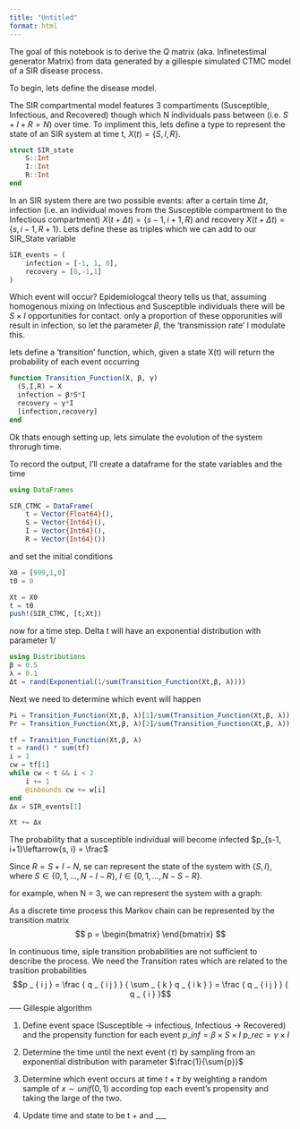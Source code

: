 ```yaml
---
title: "Untitled"
format: html
---
```


The goal of this notebook is to derive the $Q$ matrix (aka. Infinetestimal generator Matrix) from data generated by a gillespie simulated CTMC model of a SIR disease process. 

To begin, lets define the disease model.

The SIR compartmental model features 3 compartiments (Susceptible, Infectious, and Recovered) though which N individuals pass between (i.e. $S + I + R = N$) over time. To impliment this, lets define a type to represent the state of an SIR system at time t, $X(t) = \{S, I, R\}$.

```julia
struct SIR_state
    S::Int
    I::Int
    R::Int
end
```

 In an SIR system there are two possible events: after a certain time $\Delta t$, infection (i.e. an individual moves from the Susceptible compartment to the Infectious compartment) $X(t + \Delta t) = \{s-1, i + 1, R\}$ and  recovery $X(t + \Delta t) = \{s, i-1, R +1\}$. Lets define these as triples which we can add to our SIR_State variable
 
```julia
SIR_events = (
    infection = [-1, 1, 0],
    recovery = [0,-1,1]
)
```
Which event will occur? Epidemiologcal theory tells us that, assuming homogenous mixing on Infectious and Susceptible individuals there will be $S \times I$ opportunities for contact. only a proportion of these opporunities will result in infection, so let the parameter $\beta$, the 'transmission rate' l modulate this. 


lets define a 'transition' function, which, given a state X(t) will return the probability of each event occurring

```julia
function Transition_Function(X, β, γ)
  (S,I,R) = X
  infection = β*S*I
  recovery = γ*I
  [infection,recovery]
end
```

Ok thats enough setting up, lets simulate the evolution of the system throrugh time.


To record the output, I'll create a dataframe for the state variables and the time

```julia
using DataFrames

SIR_CTMC = DataFrame(
    t = Vector{Float64}(),
    S = Vector{Int64}(),
    I = Vector{Int64}(),
    R = Vector{Int64}())
```

and set the initial conditions

```julia
X0 = [999,1,0]
t0 = 0

Xt = X0
t = t0
push!(SIR_CTMC, [t;Xt])
```
now for a time step. Delta t will have an exponential distribution with parameter 1/\sum{a+b}

```julia
using Distributions
β = 0.5
λ = 0.1
Δt = rand(Exponential(1/sum(Transition_Function(Xt,β, λ))))
```

Next we need to determine which event will happen

```julia
Pi = Transition_Function(Xt,β, λ)[1]/sum(Transition_Function(Xt,β, λ))
Pr = Transition_Function(Xt,β, λ)[2]/sum(Transition_Function(Xt,β, λ))

tf = Transition_Function(Xt,β, λ)
t = rand() * sum(tf)
i = 1
cw = tf[1]
while cw < t && i < 2
    i += 1
    @inbounds cw += w[i]
end
Δx = SIR_events[1]

Xt += Δx
```





The probability that a susceptible individual will become infected $p_{s-1, i+1}\leftarrow{s, i} = \frac$



Since $R = S+I -N$, se can represent the state of the system with $\{S, I\}$, where $S \in \{0,1, ... , N-I-R\}$, $I \in \{0,1, ... , N-S-R\}$.

for example, when N = 3, we can represent the system with a graph:

As a discrete time process this Markov chain can be represented by the transition matrix 
$$
p = \begin{bmatrix}
\end{bmatrix}
$$


In continuous time, siple transition probabilities are not sufficient to describe the process. We need the Transition rates which are related to the trasition probabilities
$$p _ { i j } = \frac { q _ { i j } } { \sum _ { k } q _ { i k } } = \frac { q _ { i j } } { q _ { i } }$$
-----
Gillespie algorithm

1. Define event space (Susceptible -> infectious, Infectious -> Recovered) and the propensity function for each event 
    $p\_{inf} = \beta \times S \times I$
    $p\_{rec} = \gamma \times I$

2. Determine the time until the next event ($\tau$) by sampling from an exponential distribution with parameter $\frac{1}{\sum{p}}$

3. Determine which event occurs at time $t + \tau$ by weighting a random sample of $x\sim unif(0,1)$ according top each event's propensity and taking the large of the two. 

4. Update time and state to be t + \tau and ___ 